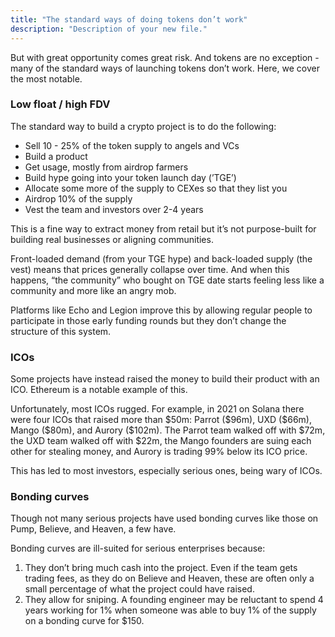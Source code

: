```yaml
---
title: "The standard ways of doing tokens don’t work"
description: "Description of your new file."
---
```


But with great opportunity comes great risk. And tokens are no exception - many of the standard ways of launching tokens don’t work. Here, we cover the most notable.

### Low float / high FDV

The standard way to build a crypto project is to do the following:

- Sell 10 - 25% of the token supply to angels and VCs
- Build a product
- Get usage, mostly from airdrop farmers
- Build hype going into your token launch day (’TGE’)
- Allocate some more of the supply to CEXes so that they list you
- Airdrop 10% of the supply
- Vest the team and investors over 2-4 years

This is a fine way to extract money from retail but it’s not purpose-built for building real businesses or aligning communities.

Front-loaded demand (from your TGE hype) and back-loaded supply (the vest) means that prices generally collapse over time. And when this happens, “the community” who bought on TGE date starts feeling less like a community and more like an angry mob.

Platforms like Echo and Legion improve this by allowing regular people to participate in those early funding rounds but they don’t change the structure of this system.

### ICOs

Some projects have instead raised the money to build their product with an ICO. Ethereum is a notable example of this.

Unfortunately, most ICOs rugged. For example, in 2021 on Solana there were four ICOs that raised more than \$50m: Parrot (\$96m), UXD (\$66m), Mango (\$80m), and Aurory (\$102m). The Parrot team walked off with \$72m, the UXD team walked off with \$22m, the Mango founders are suing each other for stealing money, and Aurory is trading 99% below its ICO price.

This has led to most investors, especially serious ones, being wary of ICOs.

### Bonding curves

Though not many serious projects have used bonding curves like those on Pump, Believe, and Heaven, a few have.

Bonding curves are ill-suited for serious enterprises because:

1. They don’t bring much cash into the project. Even if the team gets trading fees, as they do on Believe and Heaven, these are often only a small percentage of what the project could have raised.
2. They allow for sniping. A founding engineer may be reluctant to spend 4 years working for 1% when someone was able to buy 1% of the supply on a bonding curve for \$150.